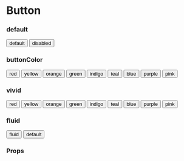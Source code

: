
<Meta title="Button" component={Button} />

# Button

### default

<Preview withToolbar>
  <Story name="default">
    <Button marginEnd="size:004">default</Button>
    <Button isDisabled>disabled</Button>
  </Story>
</Preview>

### buttonColor

<Preview withToolbar>
  <Story name="buttonColor">
    <Button marginEnd="size:004" buttonColor="red">
      red
    </Button>
    <Button marginEnd="size:004" buttonColor="yellow">
      yellow
    </Button>
    <Button marginEnd="size:004" buttonColor="orange">
      orange
    </Button>
    <Button marginEnd="size:004" buttonColor="green">
      green
    </Button>
    <Button marginEnd="size:004" buttonColor="indigo">
      indigo
    </Button>
    <Button marginEnd="size:004" buttonColor="teal">
      teal
    </Button>
    <Button marginEnd="size:004" buttonColor="blue">
      blue
    </Button>
    <Button marginEnd="size:004" buttonColor="purple">
      purple
    </Button>
    <Button marginEnd="size:004" buttonColor="pink">
      pink
    </Button>
  </Story>
</Preview>

### vivid

<Preview withToolbar>
  <Story name="vivid">
    <Button vivid marginEnd="size:004" buttonColor="red">
      red
    </Button>
    <Button vivid marginEnd="size:004" buttonColor="yellow">
      yellow
    </Button>
    <Button vivid marginEnd="size:004" buttonColor="orange">
      orange
    </Button>
    <Button vivid marginEnd="size:004" buttonColor="green">
      green
    </Button>
    <Button vivid marginEnd="size:004" buttonColor="indigo">
      indigo
    </Button>
    <Button vivid marginEnd="size:004" buttonColor="teal">
      teal
    </Button>
    <Button vivid marginEnd="size:004" buttonColor="blue">
      blue
    </Button>
    <Button vivid marginEnd="size:004" buttonColor="purple">
      purple
    </Button>
    <Button vivid marginEnd="size:004" buttonColor="pink">
      pink
    </Button>
  </Story>
</Preview>

### fluid

<Preview withToolbar>
  <Story name="fluid">
    <Button marginEnd="size:004" fluid>
      fluid
    </Button>
    <Button>default</Button>
  </Story>
</Preview>

### Props

<Props of={Button} />
